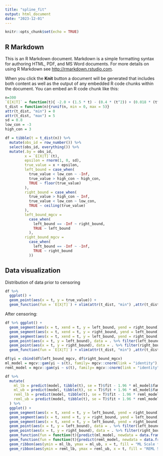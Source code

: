 ```yaml
---
title: "spline_fit"
output: html_document
date: "2023-12-01"
---
```


```r
knitr::opts_chunk$set(echo = TRUE)
```

## R Markdown

This is an R Markdown document. Markdown is a simple formatting syntax for authoring HTML, PDF, and MS Word documents. For more details on using R Markdown see <http://rmarkdown.rstudio.com>.

When you click the **Knit** button a document will be generated that includes both content as well as the output of any embedded R code chunks within the document. You can embed an R code chunk like this:

```r
n=300
`E[X|T]` = function(t){ -2.0 + (1.5 * t) - (0.4 * (t^2)) + (0.018 * (t^3)) + (0.0009 * (t^5))}
t_dist = function(n){runif(n, min = 0, max = 5)}
attr(t_dist, "min") = 0
attr(t_dist, "max") = 5
sd = 0.8
low_con = -3
high_con = 3

df = tibble(t = t_dist(n)) %>% 
  mutate(obs_id = row_number()) %>% 
  select(obs_id, everything()) %>% 
  mutate(.by = obs_id,
         x = `E[X|T]`(t),
         epsilon = rnorm(1, 0, sd),
         true_value = x + epsilon,
         left_bound = case_when(
           true_value < low_con ~ -Inf,
           true_value > high_con ~ high_con,
           TRUE ~ floor(true_value)
         ),
         right_bound = case_when(
           true_value > high_con ~ Inf,
           true_value < low_con ~ low_con,
           TRUE ~ ceiling(true_value)
         ), 
         left_bound_mgcv =
           case_when(
             left_bound == -Inf ~ right_bound,
             TRUE ~ left_bound
           ),
         right_bound_mgcv =
           case_when(
             left_bound == -Inf ~ -Inf,
             TRUE ~ right_bound
           ))

```

## Data visualization
Distribution of data prior to censoring
```r
df %>% 
  ggplot() +
  geom_point(aes(x = t, y = true_value)) +
  geom_function(fun = `E[X|T]`) + xlim(attr(t_dist, "min") ,attr(t_dist, "max") ) + ylim(-3,3)
```

After censoring:
```r
df %>% ggplot() +
  geom_segment(aes(x = t, xend = t, y = left_bound, yend = right_bound), data = (. %>% filter(left_bound != -Inf & right_bound != Inf)), alpha = 0.3) +
  geom_segment(aes(x = t, xend = t, y = right_bound, yend = left_bound), data = (. %>% filter(left_bound == -Inf) %>% mutate(left_bound = low_con - 2)), arrow = arrow(length = unit(0.03, "npc")), alpha = 0.3) +
  geom_segment(aes(x = t, xend = t, y = left_bound, yend = right_bound), data = (. %>% filter(right_bound == Inf) %>% mutate(right_bound = high_con + 2)), arrow = arrow(length = unit(0.03, "npc")), alpha = 0.3) +
  geom_point(aes(x = t, y = left_bound), data = . %>% filter(left_bound != -Inf), alpha = 0.3) +
  geom_point(aes(x = t, y = right_bound), data = . %>% filter(right_bound != Inf), alpha = 0.3) +
  geom_function(fun = `E[X|T]`) + xlim(attr(t_dist, "min") ,attr(t_dist, "max") ) + ylim(-3,3)
```

```r
df$yi = cbind(df$left_bound_mgcv, df$right_bound_mgcv)
ml_model = mgcv::gam(yi ~ s(t), family= mgcv::cnorm(link = "identity"), data=df, method = "ML")
reml_model = mgcv::gam(yi ~ s(t), family= mgcv::cnorm(link = "identity"), data=df, method = "REML")
```

```r
df %>% 
  mutate(
    ml_lb = predict(model, tibble(t), se = T)$fit - 1.96 * ml_model$family$getTheta(TRUE),
    ml_ub = predict(model, tibble(t), se = T)$fit + 1.96 * ml_model$family$getTheta(TRUE),
    reml_lb = predict(model, tibble(t), se = T)$fit - 1.96 * reml_model$family$getTheta(TRUE),
    reml_ub = predict(model, tibble(t), se = T)$fit + 1.96 * reml_model$family$getTheta(TRUE)
  ) %>% 
  ggplot() +
  geom_segment(aes(x = t, xend = t, y = left_bound, yend = right_bound), data = (. %>% filter(left_bound != -Inf & right_bound != Inf)), alpha = 0.3) +
  geom_segment(aes(x = t, xend = t, y = right_bound, yend = left_bound), data = (. %>% filter(left_bound == -Inf) %>% mutate(left_bound = low_con - 2)), arrow = arrow(length = unit(0.03, "npc")), alpha = 0.3) +
  geom_segment(aes(x = t, xend = t, y = left_bound, yend = right_bound), data = (. %>% filter(right_bound == Inf) %>% mutate(right_bound = high_con + 2)), arrow = arrow(length = unit(0.03, "npc")), alpha = 0.3) +
  geom_point(aes(x = t, y = left_bound), data = . %>% filter(left_bound != -Inf), alpha = 0.3) +
  geom_point(aes(x = t, y = right_bound), data = . %>% filter(right_bound != Inf), alpha = 0.3) +
  geom_function(fun = function(t){predict(ml_model, newdata = data.frame(t =t))}, aes(color = "ML")) +
  geom_function(fun = function(t){predict(reml_model, newdata = data.frame(t =t))},  aes(color = "REML")) +
  geom_ribbon(aes(ymin = ml_lb, ymax = ml_ub, x = t, fill = "ML Scale * 1.96"), alpha = 0.1) +
  geom_ribbon(aes(ymin = reml_lb, ymax = reml_ub, x = t, fill = "REML Scale * 1.96"), alpha = 0.1) 
  


```





